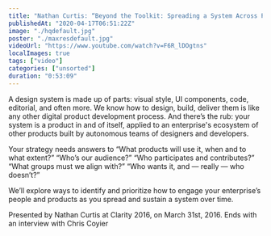```yaml
---
title: "Nathan Curtis: “Beyond the Toolkit: Spreading a System Across People &amp; Products” — Clarity 2016"
publishedAt: "2020-04-17T06:51:22Z"
image: "./hqdefault.jpg"
poster: "./maxresdefault.jpg"
videoUrl: "https://www.youtube.com/watch?v=F6R_lDOgtns"
localImages: true
tags: ["video"]
categories: ["unsorted"]
duration: "0:53:09"
---
```

A design system is made up of parts: visual style, UI components, code, editorial, and often more. We know how to design, build, deliver them is like any other digital product development process. And there’s the rub: your system is a product in and of itself, applied to an enterprise's ecosystem of other products built by autonomous teams of designers and developers.

Your strategy needs answers to “What products will use it, when and to what
extent?” “Who’s our audience?” “Who participates and contributes?” 
“What groups must we align with?” “Who wants it, and — really — who doesn’t?”

We’ll explore ways to identify and prioritize how to engage your enterprise’s people and products as you spread and sustain a system over time.

Presented by Nathan Curtis at Clarity 2016, on March 31st, 2016. Ends with an interview with Chris Coyier
